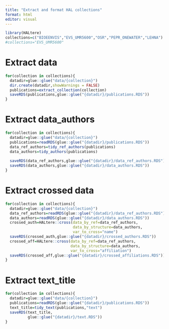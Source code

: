 ```yaml
---
title: "Extract and format HAL collections"
format: html
editor: visual
---
```


```r
library(HALtere)
collections=c("BIOEENVIS","EVS_UMR5600","OSR","PEPR_ONEWATER","LEHNA")
#collections="EVS_UMR5600"
```

# Extract data

```r
for(collection in collections){
  datadir=glue::glue("data/{collection}")
  dir.create(datadir,showWarnings = FALSE)
  publications=extract_collection(collection)
  saveRDS(publications,glue::glue("{datadir}/publications.RDS"))
}
```

# Extract data_authors

```r
for(collection in collections){
  datadir=glue::glue("data/{collection}")
  publications=readRDS(glue::glue("{datadir}/publications.RDS"))
  data_ref_authors=tidy_ref_authors(publications)
  data_authors=tidy_authors(publications)
  
  saveRDS(data_ref_authors,glue::glue("{datadir}/data_ref_authors.RDS"))
  saveRDS(data_authors,glue::glue("{datadir}/data_authors.RDS"))
}
```

# Extract crossed data

```r
for(collection in collections){
  datadir=glue::glue("data/{collection}")
  data_ref_authors=readRDS(glue::glue("{datadir}/data_ref_authors.RDS"))
  data_authors=readRDS(glue::glue("{datadir}/data_authors.RDS"))
  crossed_auth=HALtere::cross(data_by_ref=data_ref_authors,
                              data_by_structure=data_authors,
                              var_to_cross="name") 
  saveRDS(crossed_auth,glue::glue("{datadir}/crossed_authors.RDS"))
  crossed_aff=HALtere::cross(data_by_ref=data_ref_authors,
                             data_by_structure=data_authors,
                             var_to_cross="affiliation")
  saveRDS(crossed_aff,glue::glue("{datadir}/crossed_affiliations.RDS"))
}
```

# Extract text_title

```r
for(collection in collections){
  datadir=glue::glue("data/{collection}")
  publications=readRDS(glue::glue("{datadir}/publications.RDS"))
  text_title=tidy_text(publications,"text")
  saveRDS(text_title,
          glue::glue("{datadir}/text.RDS"))
}
```
